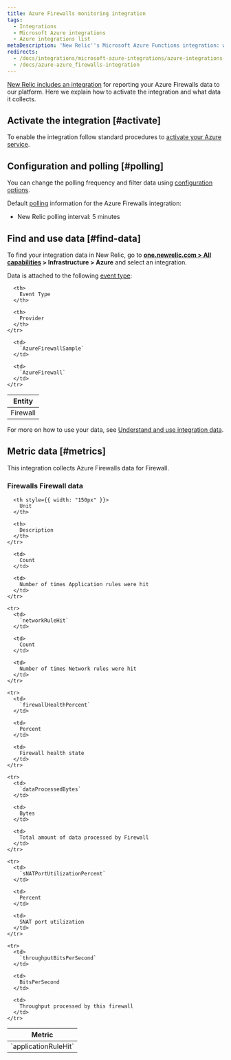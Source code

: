 ```yaml
---
title: Azure Firewalls monitoring integration
tags:
  - Integrations
  - Microsoft Azure integrations
  - Azure integrations list
metaDescription: 'New Relic''s Microsoft Azure Functions integration: what data it reports, and how to enable it.'
redirects:
  - /docs/integrations/microsoft-azure-integrations/azure-integrations-list/azure-firewalls-monitoring-integration
  - /docs/azure-azure_firewalls-integration
---
```


[New Relic includes an integration](/docs/infrastructure/integrations-getting-started/getting-started/introduction-infrastructure-integrations) for reporting your Azure Firewalls data to our platform. Here we explain how to activate the integration and what data it collects.

## Activate the integration [#activate]

To enable the integration follow standard procedures to [activate your Azure service](/docs/infrastructure/microsoft-azure-integrations/getting-started/activate-azure-integrations).

## Configuration and polling [#polling]

You can change the polling frequency and filter data using [configuration options](/docs/integrations/new-relic-integrations/getting-started/configure-polling-frequency-data-collection-cloud-integrations).

Default [polling](/docs/infrastructure/microsoft-azure-integrations/getting-started/azure-integration-polling) information for the Azure Firewalls integration:

* New Relic polling interval: 5 minutes

## Find and use data [#find-data]

To find your integration data in New Relic, go to **[one.newrelic.com > All capabilities](https://one.newrelic.com/all-capabilities) > Infrastructure > Azure** and select an integration.

Data is attached to the following [event type](/docs/data-apis/understand-data/new-relic-data-types/#event-data):

<table>
  <thead>
    <tr>
      <th>
        Entity
      </th>

      <th>
        Event Type
      </th>

      <th>
        Provider
      </th>
    </tr>
  </thead>

  <tbody>
    <tr>
      <td>
        Firewall
      </td>

      <td>
        `AzureFirewallSample`
      </td>

      <td>
        `AzureFirewall`
      </td>
    </tr>
  </tbody>
</table>

For more on how to use your data, see [Understand and use integration data](/docs/infrastructure/integrations/find-use-infrastructure-integration-data).

## Metric data [#metrics]

This integration collects Azure Firewalls data for Firewall.

### Firewalls Firewall data

<table>
  <thead>
    <tr>
      <th style={{ width: "275px" }}>
        Metric
      </th>

      <th style={{ width: "150px" }}>
        Unit
      </th>

      <th>
        Description
      </th>
    </tr>
  </thead>

  <tbody>
    <tr>
      <td>
        `applicationRuleHit`
      </td>

      <td>
        Count
      </td>

      <td>
        Number of times Application rules were hit
      </td>
    </tr>

    <tr>
      <td>
        `networkRuleHit`
      </td>

      <td>
        Count
      </td>

      <td>
        Number of times Network rules were hit
      </td>
    </tr>

    <tr>
      <td>
        `firewallHealthPercent`
      </td>

      <td>
        Percent
      </td>

      <td>
        Firewall health state
      </td>
    </tr>

    <tr>
      <td>
        `dataProcessedBytes`
      </td>

      <td>
        Bytes
      </td>

      <td>
        Total amount of data processed by Firewall
      </td>
    </tr>

    <tr>
      <td>
        `sNATPortUtilizationPercent`
      </td>

      <td>
        Percent
      </td>

      <td>
        SNAT port utilization
      </td>
    </tr>

    <tr>
      <td>
        `throughputBitsPerSecond`
      </td>

      <td>
        BitsPerSecond
      </td>

      <td>
        Throughput processed by this firewall
      </td>
    </tr>
  </tbody>
</table>
